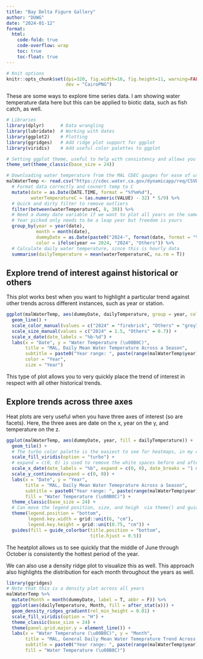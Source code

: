```yaml
---
title: "Bay Delta Figure Gallery"
author: "DUWG"
date: "2024-01-12"
format:
  html: 
    code-fold: true
    code-overflow: wrap
    toc: true
    toc-float: true
---
```


```r
# Knit options
knitr::opts_chunk$set(dpi=320, fig.width=16, fig.height=11, warning=FALSE, message=F, 
                      dev = "CairoPNG")
```

These are some ways to explore time series data. I am showing water temperature data here but this can be applied to biotic data, such as fish catch, as well.

```r
# Libraries
library(dplyr)      # Data wrangling
library(lubridate)  # Working with dates
library(ggplot2)    # Plotting
library(ggridges)   # Add ridge plot support for ggplot
library(viridis)    # Add useful color palettes to ggplot

# Setting ggplot theme, useful to help with consistency and allows you to get away with not specifying everytime
theme_set(theme_classic(base_size = 24))

# Downloading water temperature from the MAL CDEC gauges for ease of us
malWaterTemp <- read.csv("https://cdec.water.ca.gov/dynamicapp/req/CSVDataServlet?Stations=MAL&SensorNums=25&dur_code=H&Start=2009-01-01&End=2024-04-04") %>% 
  # Format data correctly and covnert temp to C
  mutate(date = as.Date(DATE.TIME, format = "%Y%m%d"),
         waterTemperatureC = (as.numeric(VALUE) - 32) * 5/9) %>% 
  # Quick and dirty filter to remove outliers
  filter(between(waterTemperatureC, 8, 30)) %>% 
  # Need a dummy date variable if we want to plot all years on the same season
  # Year picked only needs to be a leap year but freedom is yours
  group_by(year = year(date),
           month = month(date),
           dummyDate = as.Date(paste0("2024-", format(date, format = "%m-%d"))),
           color = ifelse(year == 2024, "2024", "Others")) %>% 
  # Calculate daily water temperature, since this is hourly data
  summarise(dailyTemperature = mean(waterTemperatureC, na.rm = T))
```

## Explore trend of interest against historical or others

This plot works best when you want to highlight a particular trend against other trends across different instances, such as year or station. 

```r
ggplot(malWaterTemp, aes(dummyDate, dailyTemperature, group = year, color = color, size = color)) +
  geom_line() +
  scale_color_manual(values = c("2024" = "firebrick", "Others" = "grey70")) +
  scale_size_manual(values = c("2024" = 1.5, "Others" = 0.7)) + 
  scale_x_date(date_labels = "%b-%d") +
  labs(x = "Date", y = "Water Temperature (\u00B0C)", 
       title = "MAL, Daily Mean Water Temperature Across a Season",
       subtitle = paste0("Year range: ", paste(range(malWaterTemp$year), collapse = " to ")),
       color = "Year",
       size = "Year") 
```

This type of plot allows you to very quickly place the trend of interest in respect with all other historical trends.

## Explore trends across three axes

Heat plots are very useful when you have three axes of interest (so are facets). Here, the three axes are date on the x, year on the y, and temperature on the z. 

```r
ggplot(malWaterTemp, aes(dummyDate, year, fill = dailyTemperature)) +
  geom_tile() +
  # The turbo color palette is the easiest to see for heatmaps, in my opinion
  scale_fill_viridis(option = "turbo") +
  # expand = c(0, 0) is used to remove the white spaces before and after the first axis values
  scale_x_date(date_labels = "%b", expand = c(0, 0), date_breaks = "1 month") +
  scale_y_continuous(expand = c(0, 0)) +
  labs(x = "Date", y = "Year", 
       title = "MAL, Daily Mean Water Temeprature Across a Season",
       subtitle = paste0("Year range: ", paste(range(malWaterTemp$year), collapse = " to ")),
       fill = "Water Temperature (\u00B0C)") +
  theme_classic(base_size = 24) +
  # Can move the legend position, size, and heigh  via theme() and guide()
  theme(legend.position = "bottom",
        legend.key.width = grid::unit(6, "cm"),
        legend.key.height = grid::unit(0.75, "cm")) +
  guides(fill = guide_colorbar(title.position = "bottom", 
                               title.hjust = 0.5))
```

The heatplot allows us to see quickly that the middle of June through October is consistently the hottest period of the year.

We can also use a density ridge plot to visualize this as well. This approach also highlights the distribution for each month throughout the years as well.

```r
library(ggridges)
# Note that this is a density plot across all years
malWaterTemp %>% 
  mutate(Month = month(dummyDate, label = T, abbr = F)) %>% 
  ggplot(aes(dailyTemperature, Month, fill = after_stat(x))) +
  geom_density_ridges_gradient(rel_min_height = 0.01) +
  scale_fill_viridis(option = "H") +
  theme_classic(base_size = 24) +
  theme(panel.grid.major.y = element_line()) +
  labs(x = "Water Temperature (\u00B0C)", y = "Month", 
       title = "MAL, General Daily Mean Water Temeprature Trend Across a Season",
       subtitle = paste0("Year range: ", paste(range(malWaterTemp$year), collapse = " to ")),
       fill = "Water Temperature (\u00B0C)")
```


